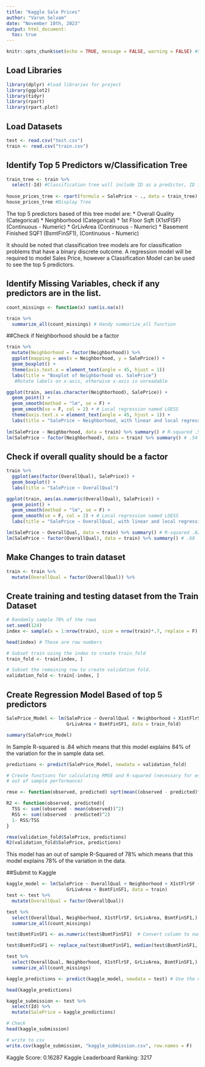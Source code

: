 ---
title: "Kaggle Sale Prices"
author: "Varun Selvam"
date: "November 10th, 2023"
output: html_document:
  toc: true
---

```{r setup, include=FALSE}
knitr::opts_chunk$set(echo = TRUE, message = FALSE, warning = FALSE) #Suppress warnings libraries
```

## Load Libraries
```{r cars}
library(dplyr) #load libraries for project
library(ggplot2)
library(tidyr)
library(rpart)
library(rpart.plot)
```

## Load Datasets
```{r pressure, echo=FALSE}
test <- read.csv("test.csv")
train <- read.csv("train.csv")
```

## Identify Top 5 Predictors w/Classification Tree
```{r}
train_tree <- train %>%
  select(-Id) #Classification tree will include ID as a predictor, ID is not needed 
  
house_prices_tree <- rpart(formula = SalePrice ~ ., data = train_tree) # Assign tree to a variable titled "income_model".
house_prices_tree #Display Tree 

```
The top 5 predictors based of this tree model are: 
* Overall Quality (Categorical)
* Neighborhood (Categorical)
* 1st Floor Sqft (X1stFlSF) (Continuous - Numeric)
* GrLivArea (Continuous - Numeric)
* Basement Finished SQF1 (BsmtFinSF1), (Continuous - Numeric)

It should be noted that classification tree models are for classification problems that have a binary discrete outcome. A regression model will be required to model Sales Price, however a Classification Model can be used to see the top 5 predictors.

## Identify Missing Variables, check if any predictors are in the list.
```{r}

count_missings <- function(x) sum(is.na(x))

train %>% 
  summarize_all(count_missings) # Handy summarize_all function

```
##Check if Neighborhood should be a factor

```{r}

train %>%
  mutate(Neighborhood = factor(Neighborhood)) %>%
  ggplot(mapping = aes(x = Neighborhood, y = SalePrice)) +
  geom_boxplot() +
  theme(axis.text.x = element_text(angle = 45, hjust = 1))
  labs(title = "Boxplot of Neighborhood vs. SalePrice")
   #Rotate labels on x-axis, otherwise x-axis is unreadable

ggplot(train, aes(as.character(Neighborhood), SalePrice)) +
  geom_point() +
  geom_smooth(method = "lm", se = F) +
  geom_smooth(se = F, col = 2) + # Local regression named LOESS
  theme(axis.text.x = element_text(angle = 45, hjust = 1)) +
  labs(title = "SalePrice ~ Neighborhood, with linear and local regression")
  
lm(SalePrice ~ Neighborhood, data = train) %>% summary() # R-squared .54
lm(SalePrice ~ factor(Neighborhood), data = train) %>% summary() # .54

```

## Check if overall quality should be a factor

```{r}
train %>% 
  ggplot(aes(factor(OverallQual), SalePrice)) +
  geom_boxplot() +
  labs(title = "SalePrice ~ OverallQual")

ggplot(train, aes(as.numeric(OverallQual), SalePrice)) +
  geom_point() +
  geom_smooth(method = "lm", se = F) +
  geom_smooth(se = F, col = 2) + # Local regression named LOESS
  labs(title = "SalePrice ~ OverallQual, with linear and local regression")

lm(SalePrice ~ OverallQual, data = train) %>% summary() # R-squared .62
lm(SalePrice ~ factor(OverallQual), data = train) %>% summary() # .68
```

## Make Changes to train dataset

```{r}
train <- train %>% 
  mutate(OverallQual = factor(OverallQual)) %>% 
```


## Create training and testing dataset from the Train Dataset
```{r}
# Randomly sample 70% of the rows
set.seed(124)
index <- sample(x = 1:nrow(train), size = nrow(train)*.7, replace = F)

head(index) # These are row numbers

# Subset train using the index to create train_fold
train_fold <- train[index, ]

# Subset the remaining row to create validation fold.
validation_fold <- train[-index, ]

```

## Create Regression Model Based of top 5 predictors
```{r}
SalePrice_Model <- lm(SalePrice ~ OverallQual + Neighborhood + X1stFlrSF +
                      GrLivArea + BsmtFinSF1, data = train_fold)

summary(SalePrice_Model)
```

In Sample R-squared is .84 which means that this model explains 84% of the variation for the in sample data set.

```{r}
predictions <- predict(SalePrice_Model, newdata = validation_fold)

# Create functions for calculating RMSE and R-squared (necessary for estimating 
# out of sample performance)

rmse <- function(observed, predicted) sqrt(mean((observed - predicted)^2))

R2 <- function(observed, predicted){
  TSS <- sum((observed - mean(observed))^2)
  RSS <- sum((observed - predicted)^2)
  1- RSS/TSS
}

rmse(validation_fold$SalePrice, predictions)
R2(validation_fold$SalePrice, predictions)
```
This model has an out of sample R-Squared of 78% which means that this model explains 78% of the variation in the data.

##Submit to Kaggle
```{r}
kaggle_model <- lm(SalePrice ~ OverallQual + Neighborhood + X1stFlrSF +
                      GrLivArea + BsmtFinSF1, data = train)
test <- test %>% 
  mutate(OverallQual = factor(OverallQual))

test %>% 
  select(OverallQual, Neighborhood, X1stFlrSF, GrLivArea, BsmtFinSF1,) %>% 
  summarize_all(count_missings) 
```

```{r}
test$BsmtFinSF1 <- as.numeric(test$BsmtFinSF1)  # Convert column to numeric

test$BsmtFinSF1 <- replace_na(test$BsmtFinSF1, median(test$BsmtFinSF1, na.rm = TRUE))  # Replace missing values

test %>% 
  select(OverallQual, Neighborhood, X1stFlrSF, GrLivArea, BsmtFinSF1,) %>% 
  summarize_all(count_missings)

```

```{r}
kaggle_predictions <- predict(kaggle_model, newdata = test) # Use the newdata argument!

head(kaggle_predictions)

kaggle_submission <- test %>% 
  select(Id) %>% 
  mutate(SalePrice = kaggle_predictions)

# Check
head(kaggle_submission)

# write to csv
write.csv(kaggle_submission, "kaggle_submission.csv", row.names = F)
```

Kaggle Score: 0.16287
Kaggle Leaderboard Ranking: 3217
